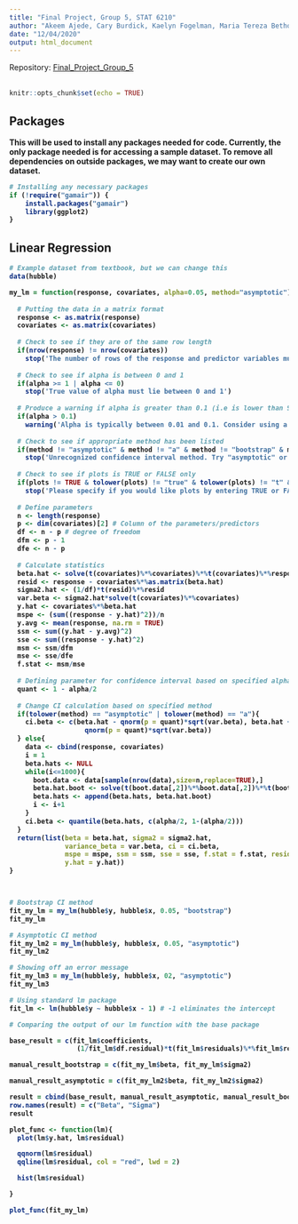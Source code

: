 ```yaml
---
title: "Final Project, Group 5, STAT 6210"
author: "Akeem Ajede, Cary Burdick, Kaelyn Fogelman, Maria Tereza Bethonico Terra"
date: "12/04/2020"
output: html_document
---
```

Repository: [Final_Project_Group_5](https://github.com/AU-R-Programming/Final_Project_Group_5)
\
\
```r
knitr::opts_chunk$set(echo = TRUE)
```

## Packages
<div class="alert alert-warning">
  <strong>This will be used to install any packages needed for code. Currently, the only package needed is for accessing a sample dataset. To remove all dependencies on outside packages, we may want to create our own dataset.
</div>
```r

# Installing any necessary packages
if (!require("gamair")) {
    install.packages("gamair")
    library(ggplot2)
}

```



## Linear Regression

```r

# Example dataset from textbook, but we can change this
data(hubble)

my_lm = function(response, covariates, alpha=0.05, method="asymptotic") {
  
  # Putting the data in a matrix format
  response <- as.matrix(response)
  covariates <- as.matrix(covariates)
  
  # Check to see if they are of the same row length
  if(nrow(response) != nrow(covariates)) 
    stop('The number of rows of the response and predictor variables must be equal.')
  
  # Check to see if alpha is between 0 and 1
  if(alpha >= 1 | alpha <= 0) 
    stop('True value of alpha must lie between 0 and 1')
  
  # Produce a warning if alpha is greater than 0.1 (i.e is lower than 90% confidence interval)
  if(alpha > 0.1) 
    warning('Alpha is typically between 0.01 and 0.1. Consider using a different alpha value')
  
  # Check to see if appropriate method has been listed
  if(method != "asymptotic" & method != "a" & method != "bootstrap" & method != "b")
    stop('Unrecognized confidence interval method. Try "asymptotic" or "bootstrap".')
  
  # Check to see if plots is TRUE or FALSE only
  if(plots != TRUE & tolower(plots) != "true" & tolower(plots) != "t" & plots != FALSE & tolower(plots) != "false" & tolower(plots) != "f")
    stop('Please specify if you would like plots by entering TRUE or FALSE.')
  
  # Define parameters
  n <- length(response)
  p <- dim(covariates)[2] # Column of the parameters/predictors
  df <- n - p # degree of freedom
  dfm <- p - 1
  dfe <- n - p
  
  # Calculate statistics
  beta.hat <- solve(t(covariates)%*%covariates)%*%t(covariates)%*%response
  resid <- response - covariates%*%as.matrix(beta.hat) 
  sigma2.hat <- (1/df)*t(resid)%*%resid
  var.beta <- sigma2.hat*solve(t(covariates)%*%covariates)
  y.hat <- covariates%*%beta.hat
  mspe <- (sum((response - y.hat)^2))/n
  y.avg <- mean(response, na.rm = TRUE)
  ssm <- sum((y.hat - y.avg)^2)
  sse <- sum((response - y.hat)^2)
  msm <- ssm/dfm
  mse <- sse/dfe
  f.stat <- msm/mse
  
  # Defining parameter for confidence interval based on specified alpha
  quant <- 1 - alpha/2
  
  # Change CI calculation based on specified method
  if(tolower(method) == "asymptotic" | tolower(method) == "a"){
    ci.beta <- c(beta.hat - qnorm(p = quant)*sqrt(var.beta), beta.hat + 
                   qnorm(p = quant)*sqrt(var.beta))
  } else{
    data <- cbind(response, covariates)
    i = 1
    beta.hats <- NULL
    while(i<=1000){
      boot.data <- data[sample(nrow(data),size=n,replace=TRUE),]
      beta.hat.boot <- solve(t(boot.data[,2])%*%boot.data[,2])%*%t(boot.data[,2])%*%boot.data[,1]
      beta.hats <- append(beta.hats, beta.hat.boot)
      i <- i+1
    }
    ci.beta <- quantile(beta.hats, c(alpha/2, 1-(alpha/2)))
  }
  return(list(beta = beta.hat, sigma2 = sigma2.hat, 
              variance_beta = var.beta, ci = ci.beta,
              mspe = mspe, ssm = ssm, sse = sse, f.stat = f.stat, residual = resid,
              y.hat = y.hat))
}



# Bootstrap CI method
fit_my_lm = my_lm(hubble$y, hubble$x, 0.05, "bootstrap")
fit_my_lm

# Asymptotic CI method
fit_my_lm2 = my_lm(hubble$y, hubble$x, 0.05, "asymptotic")
fit_my_lm2

# Showing off an error message
fit_my_lm3 = my_lm(hubble$y, hubble$x, 02, "asymptotic")
fit_my_lm3

# Using standard lm package
fit_lm <- lm(hubble$y ~ hubble$x - 1) # -1 eliminates the intercept


```





```r

# Comparing the output of our lm function with the base package

base_result = c(fit_lm$coefficients, 
                 (1/fit_lm$df.residual)*t(fit_lm$residuals)%*%fit_lm$residuals)

manual_result_bootstrap = c(fit_my_lm$beta, fit_my_lm$sigma2)

manual_result_asymptotic = c(fit_my_lm2$beta, fit_my_lm2$sigma2)

result = cbind(base_result, manual_result_asymptotic, manual_result_bootstrap)
row.names(result) = c("Beta", "Sigma")
result

```





```r

plot_func <- function(lm){
  plot(lm$y.hat, lm$residual)

  qqnorm(lm$residual)
  qqline(lm$residual, col = "red", lwd = 2)

  hist(lm$residual)

}

plot_func(fit_my_lm)

```

